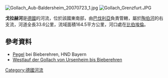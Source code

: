 [[Image:Gollach_Aub-Baldersheim_20070723_1.jpg|right]]
[[Image:Gollach_Grenzfurt.JPG|right]]

{{Coord|49|31|14|N|10|0|2|E|display=title}}

'''戈拉赫河'''是[[德國|德國]]的河流，位於該國東南部，由[[巴伐利亞|巴伐利亞]]負責管轄，屬於[[陶伯河|陶伯河]]的右支流，河道全長33.6公里，流域面積164.5平方公里，河口處在[[比伯埃倫|比伯埃倫]]。

==參考資料==
* [http://www.hnd.bayern.de/pegel/wasserstand/pegel_wasserstand.php?pgnr=24623003&gknr=4&status=0 Pegel] {{Wayback|url=http://www.hnd.bayern.de/pegel/wasserstand/pegel_wasserstand.php?pgnr=24623003&gknr=4&status=0 |date=20160831214451 }} bei Bieberehren, HND Bayern
* [http://geoportal.bayern.de/bayernatlas/?bgLayer=tk&X=5495139.83&Y=4367445.93&zoom=7&lang=de&topic=ba Westlauf der Gollach von Ursenheim bis Bieberehren] {{Wayback|url=http://geoportal.bayern.de/bayernatlas/?bgLayer=tk&X=5495139.83&Y=4367445.93&zoom=7&lang=de&topic=ba |date=20160304205345 }}

{{Germany-geo-stub}}
[[Category:德國河流|Category:德國河流]]